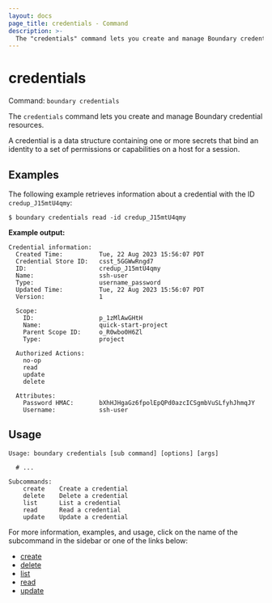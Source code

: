 ```yaml
---
layout: docs
page_title: credentials - Command
description: >-
  The "credentials" command lets you create and manage Boundary credential resources.
---
```


# credentials

Command: `boundary credentials`

The `credentials` command lets you create and manage Boundary credential resources.

A credential is a data structure containing one or more secrets that bind an identity to a set of permissions or capabilities on a host for a session.

## Examples

The following example retrieves information about a credential with the ID `credup_J15mtU4qmy`:

```shell-session
$ boundary credentials read -id credup_J15mtU4qmy
```

**Example output:**

<CodeBlockConfig hideClipboard>

```plaintext
Credential information:
  Created Time:          Tue, 22 Aug 2023 15:56:07 PDT
  Credential Store ID:   csst_5GGWwRngd7
  ID:                    credup_J15mtU4qmy
  Name:                  ssh-user
  Type:                  username_password
  Updated Time:          Tue, 22 Aug 2023 15:56:07 PDT
  Version:               1

  Scope:
    ID:                  p_1zMlAwGHtH
    Name:                quick-start-project
    Parent Scope ID:     o_R0wbo0H6Zl
    Type:                project

  Authorized Actions:
    no-op
    read
    update
    delete

  Attributes:
    Password HMAC:       bXhHJHgaGz6fpolEpQPd0azcICSgmbVuSLfyhJhmqJY
    Username:            ssh-user
```

</CodeBlockConfig>

## Usage

<CodeBlockConfig hideClipboard>

```shell-session
Usage: boundary credentials [sub command] [options] [args]

  # ...

Subcommands:
    create    Create a credential
    delete    Delete a credential
    list      List a credential
    read      Read a credential
    update    Update a credential
```

</CodeBlockConfig>

For more information, examples, and usage, click on the name
of the subcommand in the sidebar or one of the links below:

- [create](/boundary/docs/commands/credentials/create)
- [delete](/boundary/docs/commands/credentials/delete)
- [list](/boundary/docs/commands/credentials/list)
- [read](/boundary/docs/commands/credentials/read)
- [update](/boundary/docs/commands/credentials/update)
